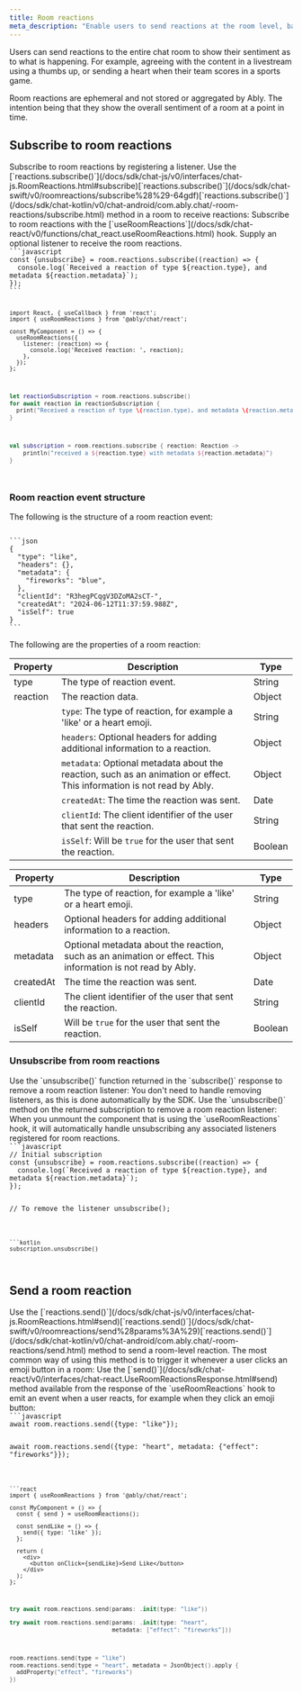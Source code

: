 ```yaml
---
title: Room reactions
meta_description: "Enable users to send reactions at the room level, based on what is happening in your application, such as a goal being scored in your livestream."
---
```


Users can send reactions to the entire chat room to show their sentiment as to what is happening. For example, agreeing with the content in a livestream using a thumbs up, or sending a heart when their team scores in a sports game.

Room reactions are ephemeral and not stored or aggregated by Ably. The intention being that they show the overall sentiment of a room at a point in time.

## Subscribe to room reactions <a id="subscribe"/>

<If lang="javascript,swift,kotlin">
Subscribe to room reactions by registering a listener. Use the <If lang="javascript">[`reactions.subscribe()`](/docs/sdk/chat-js/v0/interfaces/chat-js.RoomReactions.html#subscribe)</If><If lang="swift">[`reactions.subscribe()`](/docs/sdk/chat-swift/v0/roomreactions/subscribe%28%29-64gdf)</If><If lang="kotlin">[`reactions.subscribe()`](/docs/sdk/chat-kotlin/v0/chat-android/com.ably.chat/-room-reactions/subscribe.html)</If> method in a room to receive reactions:
</If>

<If lang="react">
Subscribe to room reactions with the [`useRoomReactions`](/docs/sdk/chat-react/v0/functions/chat_react.useRoomReactions.html) hook. Supply an optional listener to receive the room reactions.
</If>

<Code>
```javascript
const {unsubscribe} = room.reactions.subscribe((reaction) => {
  console.log(`Received a reaction of type ${reaction.type}, and metadata ${reaction.metadata}`);
});
```

```react
import React, { useCallback } from 'react';
import { useRoomReactions } from '@ably/chat/react';

const MyComponent = () => {
  useRoomReactions({
    listener: (reaction) => {
      console.log('Received reaction: ', reaction);
    },
  });
};
```

```swift
let reactionSubscription = room.reactions.subscribe()
for await reaction in reactionSubscription {
  print("Received a reaction of type \(reaction.type), and metadata \(reaction.metadata)")
}
```

```kotlin
val subscription = room.reactions.subscribe { reaction: Reaction ->
    println("received a ${reaction.type} with metadata ${reaction.metadata}")
}
```
</Code>

### Room reaction event structure <a id="structure"/>

The following is the structure of a room reaction event:

<Code>
```json
{
  "type": "like",
  "headers": {},
  "metadata": {
    "fireworks": "blue",
  },
  "clientId": "R3hegPCqgV3DZoMA2sCT-",
  "createdAt": "2024-06-12T11:37:59.988Z",
  "isSelf": true
}
```
</Code>

The following are the properties of a room reaction:

<If lang="javascript,react">

| Property | Description | Type |
| -------- | ----------- | ---- |
| type | The type of reaction event. | String |
| reaction | The reaction data. | Object |
| | `type`: The type of reaction, for example a 'like' or a heart emoji. | String |
| | `headers`: Optional headers for adding additional information to a reaction. | Object |
| | `metadata`: Optional metadata about the reaction, such as an animation or effect. This information is not read by Ably. | Object |
| | `createdAt`: The time the reaction was sent. | Date |
| | `clientId`: The client identifier of the user that sent the reaction. | String |
| | `isSelf`: Will be `true` for the user that sent the reaction. | Boolean |

</If>

<If lang="kotlin,swift">

| Property | Description | Type |
| -------- | ----------- | ---- |
| type | The type of reaction, for example a 'like' or a heart emoji. | String |
| headers | Optional headers for adding additional information to a reaction. | Object |
| metadata | Optional metadata about the reaction, such as an animation or effect. This information is not read by Ably. | Object |
| createdAt | The time the reaction was sent. | Date |
| clientId | The client identifier of the user that sent the reaction. | String |
| isSelf | Will be `true` for the user that sent the reaction. | Boolean |

</If>

### Unsubscribe from room reactions <a id="unsubscribe"/>

<If lang="javascript">
Use the `unsubscribe()` function returned in the `subscribe()` response to remove a room reaction listener:
</If>

<If lang="swift">
You don't need to handle removing listeners, as this is done automatically by the SDK.
</If>

<If lang="kotlin">
Use the `unsubscribe()` method on the returned subscription to remove a room reaction listener:
</If>

<If lang="react">
When you unmount the component that is using the `useRoomReactions` hook, it will automatically handle unsubscribing any associated listeners registered for room reactions.
</If>

<If lang="javascript,kotlin">
<Code>
```javascript
// Initial subscription
const {unsubscribe} = room.reactions.subscribe((reaction) => {
  console.log(`Received a reaction of type ${reaction.type}, and metadata ${reaction.metadata}`);
});

// To remove the listener
unsubscribe();
```

```kotlin
subscription.unsubscribe()
```
</Code>
</If>

## Send a room reaction <a id="send"/>

<If lang="javascript,swift,kotlin">
Use the <If lang="javascript">[`reactions.send()`](/docs/sdk/chat-js/v0/interfaces/chat-js.RoomReactions.html#send)</If><If lang="swift">[`reactions.send()`](/docs/sdk/chat-swift/v0/roomreactions/send%28params%3A%29)</If><If lang="kotlin">[`reactions.send()`](/docs/sdk/chat-kotlin/v0/chat-android/com.ably.chat/-room-reactions/send.html)</If> method to send a room-level reaction. The most common way of using this method is to trigger it whenever a user clicks an emoji button in a room:
</If>

<If lang="react">
Use the [`send()`](/docs/sdk/chat-react/v0/interfaces/chat-react.UseRoomReactionsResponse.html#send) method available from the response of the `useRoomReactions` hook to emit an event when a user reacts, for example when they click an emoji button:
</If>

<Code>
```javascript
await room.reactions.send({type: "like"});

await room.reactions.send({type: "heart", metadata: {"effect": "fireworks"}});
```

```react
import { useRoomReactions } from '@ably/chat/react';

const MyComponent = () => {
  const { send } = useRoomReactions();

  const sendLike = () => {
    send({ type: 'like' });
  };

  return (
    <div>
      <button onClick={sendLike}>Send Like</button>
    </div>
  );
};
```

```swift
try await room.reactions.send(params: .init(type: "like"))

try await room.reactions.send(params: .init(type: "heart",
                              metadata: ["effect": "fireworks"]))
```

```kotlin
room.reactions.send(type = "like")
room.reactions.send(type = "heart", metadata = JsonObject().apply {
  addProperty("effect", "fireworks")
})
```
</Code>
